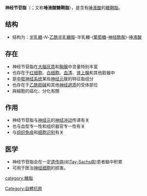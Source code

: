{{expand|time=2013-09-17T16:14:21+00:00}}
{{chemref|time=2013-09-17T16:14:21+00:00}}
'''神经节苷脂'''（{{lang-en|Ganglioside}}；又称'''唾液酸糖鞘脂'''），是含有[[唾液酸|唾液酸]]的[[糖鞘脂|糖鞘脂]]。

==结构==
*结构为：[[半乳糖|半乳糖]]-''N''-[[乙酰半乳糖胺|乙酰半乳糖胺]]-半乳糖-([[葡萄糖|葡萄糖]]-[[神经酰胺|神经酰胺]])-[[唾液酸|唾液酸]]

==存在==
*神经节苷脂在[[大腦|大腦]][[灰质|灰质]]和[[胸腺|胸腺]]中含量特别丰富
*也存在于[[红细胞|红细胞]]、[[白细胞|白细胞]]、[[血清|血清]]、[[肾上腺|肾上腺]]和其他脏器中
*是[[中枢神经系统|中枢神经系统]]某些[[神经元|神经元]]膜的特征脂组分
*也存在于[[乙酰胆碱|乙酰胆碱]]和其他[[神经遞质|神经遞质]]的受体部位
*與細胞的癌化、分化有關

==作用==
*神经节苷脂与[[神经元|神经元]]的[[神经冲动|神经冲动]]传递有关
*也与血型专一性和组织器官专一性有关
*与[[组织免疫|组织免疫]]和[[细胞识别|细胞识别]]有关

==医学==
*神经节苷脂会在一定[[遗传病|遗传病]](如[[w:Tay-Sachs_disease|Tay-Sachs病]])患者脑中积累
*可用于医治[[神经细胞|神经细胞]]的损害。

{{鞘脂}}
{{自體抗原}}
{{Lipid storage disorders}}

[[category:糖脂|category:糖脂]]
[[Category:自體抗原|Category:自體抗原]]